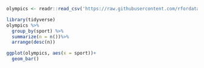 ```r
olympics <- readr::read_csv('https://raw.githubusercontent.com/rfordatascience/tidytuesday/master/data/2024/2024-08-06/olympics.csv')
```

```r
library(tidyverse)
olympics %>%
  group_by(sport) %>%
  summarize(n = n())%>%
  arrange(desc(n))

ggplot(olympics, aes(x = sport))+
  geom_bar()
```


```r
```

